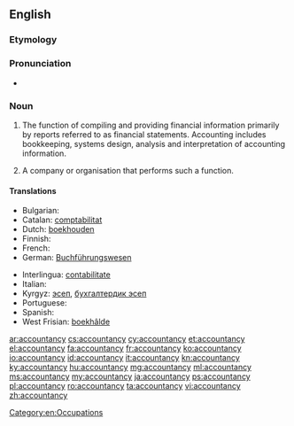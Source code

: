 ==English==

===Etymology===
{{suffix|account|ancy}}

===Pronunciation===
* {{a|US}} {{IPA|/ə.ˈkaʊnt.ən.si/|}}

===Noun===
{{wikipedia}}
{{en-noun|~|accountancies}}

# {{context|uncountable|British|NZ|accounting|lang=en}} The function of compiling and providing financial information primarily by reports referred to as financial statements. Accounting includes bookkeeping, systems design, analysis and interpretation of accounting information.
# {{context|countable|accounting|lang=en}} A company or organisation that performs such a function.

====Translations====
{{trans-top|the profession of accounting}}
* Bulgarian: {{t|bg|счетоводство}}
* Catalan: [[comptabilitat]] {{f}}
* Dutch: [[boekhouden]] {{n}}
* Finnish: {{t+|fi|kirjanpito}}
* French: {{t+|fr|comptabilité|f}}
* German: [[Buchführungswesen]]
{{trans-mid}}
* Interlingua: [[contabilitate]]
* Italian: {{t+|it|contabilità|f}}
* Kyrgyz: [[эсеп]], [[бухгалтердик эсеп]]
* Portuguese: {{t+|pt|contabilidade|f}}
* Spanish: {{t+|es|contabilidad|f}}
* West Frisian: [[boekhâlde]] {{n}}
{{trans-bottom}}

[[Category:en:Occupations]]

[[ar:accountancy]]
[[cs:accountancy]]
[[cy:accountancy]]
[[et:accountancy]]
[[el:accountancy]]
[[fa:accountancy]]
[[fr:accountancy]]
[[ko:accountancy]]
[[io:accountancy]]
[[id:accountancy]]
[[it:accountancy]]
[[kn:accountancy]]
[[ky:accountancy]]
[[hu:accountancy]]
[[mg:accountancy]]
[[ml:accountancy]]
[[ms:accountancy]]
[[my:accountancy]]
[[ja:accountancy]]
[[ps:accountancy]]
[[pl:accountancy]]
[[ro:accountancy]]
[[ta:accountancy]]
[[vi:accountancy]]
[[zh:accountancy]]